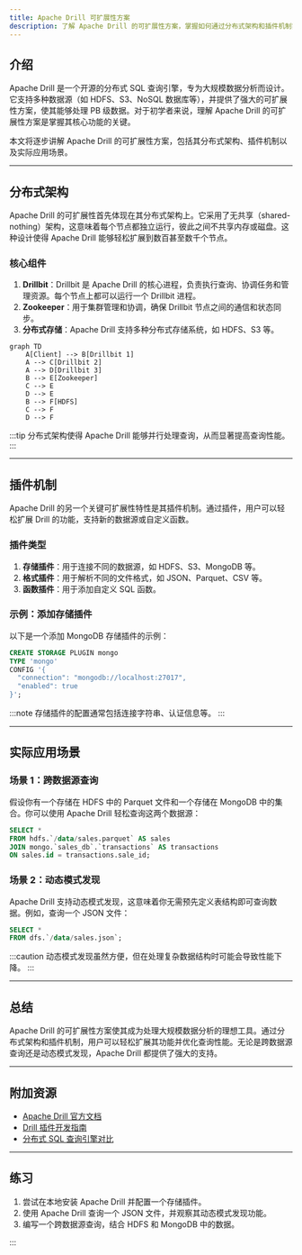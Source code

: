 ```yaml
---
title: Apache Drill 可扩展性方案
description: 了解 Apache Drill 的可扩展性方案，掌握如何通过分布式架构和插件机制实现高效的数据查询与分析。
---
```


## 介绍

Apache Drill 是一个开源的分布式 SQL 查询引擎，专为大规模数据分析而设计。它支持多种数据源（如 HDFS、S3、NoSQL 数据库等），并提供了强大的可扩展性方案，使其能够处理 PB 级数据。对于初学者来说，理解 Apache Drill 的可扩展性方案是掌握其核心功能的关键。

本文将逐步讲解 Apache Drill 的可扩展性方案，包括其分布式架构、插件机制以及实际应用场景。

---

## 分布式架构

Apache Drill 的可扩展性首先体现在其分布式架构上。它采用了无共享（shared-nothing）架构，这意味着每个节点都独立运行，彼此之间不共享内存或磁盘。这种设计使得 Apache Drill 能够轻松扩展到数百甚至数千个节点。

### 核心组件

1. **Drillbit**：Drillbit 是 Apache Drill 的核心进程，负责执行查询、协调任务和管理资源。每个节点上都可以运行一个 Drillbit 进程。
2. **Zookeeper**：用于集群管理和协调，确保 Drillbit 节点之间的通信和状态同步。
3. **分布式存储**：Apache Drill 支持多种分布式存储系统，如 HDFS、S3 等。

```mermaid
graph TD
    A[Client] --> B[Drillbit 1]
    A --> C[Drillbit 2]
    A --> D[Drillbit 3]
    B --> E[Zookeeper]
    C --> E
    D --> E
    B --> F[HDFS]
    C --> F
    D --> F
```

:::tip
分布式架构使得 Apache Drill 能够并行处理查询，从而显著提高查询性能。
:::

---

## 插件机制

Apache Drill 的另一个关键可扩展性特性是其插件机制。通过插件，用户可以轻松扩展 Drill 的功能，支持新的数据源或自定义函数。

### 插件类型

1. **存储插件**：用于连接不同的数据源，如 HDFS、S3、MongoDB 等。
2. **格式插件**：用于解析不同的文件格式，如 JSON、Parquet、CSV 等。
3. **函数插件**：用于添加自定义 SQL 函数。

### 示例：添加存储插件

以下是一个添加 MongoDB 存储插件的示例：

```sql
CREATE STORAGE PLUGIN mongo
TYPE 'mongo'
CONFIG '{
  "connection": "mongodb://localhost:27017",
  "enabled": true
}';
```

:::note
存储插件的配置通常包括连接字符串、认证信息等。
:::

---

## 实际应用场景

### 场景 1：跨数据源查询

假设你有一个存储在 HDFS 中的 Parquet 文件和一个存储在 MongoDB 中的集合。你可以使用 Apache Drill 轻松查询这两个数据源：

```sql
SELECT *
FROM hdfs.`/data/sales.parquet` AS sales
JOIN mongo.`sales_db`.`transactions` AS transactions
ON sales.id = transactions.sale_id;
```

### 场景 2：动态模式发现

Apache Drill 支持动态模式发现，这意味着你无需预先定义表结构即可查询数据。例如，查询一个 JSON 文件：

```sql
SELECT *
FROM dfs.`/data/sales.json`;
```

:::caution
动态模式发现虽然方便，但在处理复杂数据结构时可能会导致性能下降。
:::

---

## 总结

Apache Drill 的可扩展性方案使其成为处理大规模数据分析的理想工具。通过分布式架构和插件机制，用户可以轻松扩展其功能并优化查询性能。无论是跨数据源查询还是动态模式发现，Apache Drill 都提供了强大的支持。

---

## 附加资源

- [Apache Drill 官方文档](https://drill.apache.org/docs/)
- [Drill 插件开发指南](https://drill.apache.org/docs/plugin-development-basics/)
- [分布式 SQL 查询引擎对比](https://www.databricks.com/blog/2020/01/30/distributed-sql-engines.html)

---

## 练习

1. 尝试在本地安装 Apache Drill 并配置一个存储插件。
2. 使用 Apache Drill 查询一个 JSON 文件，并观察其动态模式发现功能。
3. 编写一个跨数据源查询，结合 HDFS 和 MongoDB 中的数据。

:::